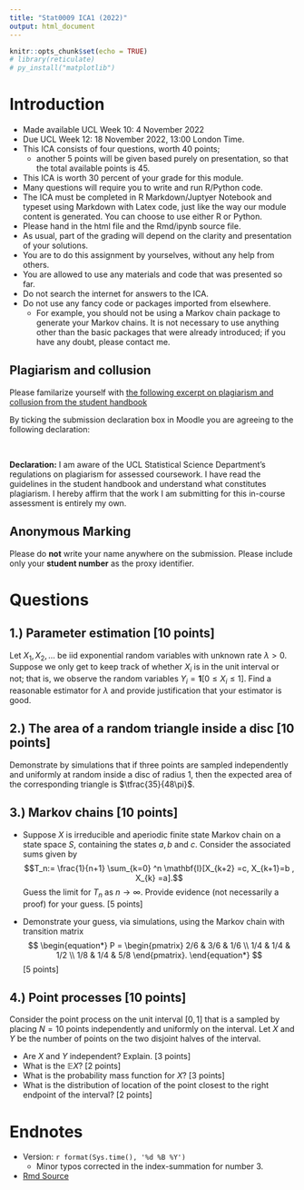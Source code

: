 ```yaml
---
title: "Stat0009 ICA1 (2022)"
output: html_document
---
```


```r
knitr::opts_chunk$set(echo = TRUE)
# library(reticulate)
# py_install("matplotlib")
```



# Introduction

* Made available UCL Week 10: 4 November 2022
* Due UCL Week 12: 18 November 2022, 13:00 London Time.
* This ICA consists of four questions, worth 40 points;
  * another 5 points will be given based purely on presentation, so that the total available points is 45.  
* This ICA is worth 30 percent of your grade for this module.
* Many questions will require you to write and run R/Python code.
* The ICA must be completed in R Markdown/Juptyer Notebook and typeset using  Markdown with Latex code, just like the way our module content is generated.  You can choose to use either R or Python.
* Please hand in the html file and the Rmd/ipynb source file.
* As usual, part of the grading will depend on the clarity and presentation of your solutions.
*  You are to do this assignment by yourselves, without any help from others.
*  You are allowed to use any materials and code that was presented so far.
*  Do not search the internet for answers to the ICA.
*  Do not use any fancy code or packages imported from elsewhere.
    * For example, you should not be using a Markov chain package to generate your Markov chains.  It is not necessary to use anything other than the basic packages that were already introduced; if you have any doubt, please contact me.



##  Plagiarism and collusion

Please familarize yourself with [the following excerpt on plagiarism and collusion from the student handbook ](https://tsoo-math.github.io/ucl/Plagiarism-Collusion.pdf)


By ticking the submission declaration box in Moodle you are agreeing to the following declaration:

<br>

**Declaration:** I am aware of the UCL Statistical Science Department's regulations on plagiarism for assessed coursework. I have read the guidelines in the student handbook and understand what constitutes plagiarism. I hereby affirm that the work I am submitting for this in-course assessment is entirely my own.



## Anonymous Marking 

Please do **not** write your name anywhere on the submission. Please include only your **student number** as the proxy identifier.





# Questions


## 1.) Parameter estimation [10 points]


Let $X_1, X_2, \ldots$ be iid exponential random variables with unknown rate $\lambda>0$.  Suppose we only get to keep track of whether $X_i$ is in the unit interval or not; that is, we observe the random variables $Y_i = \mathbf{1}[ 0 \leq X_i \leq 1]$.   Find a reasonable estimator for $\lambda$ and provide justification that your estimator is good. 


##  2.) The area of a random triangle inside a disc [10 points]

Demonstrate by simulations that if three points are sampled  independently and uniformly at random inside a disc of radius $1$, then the expected area of the corresponding triangle is $\tfrac{35}{48\pi}$. 







## 3.) Markov chains [10 points]

*  Suppose $X$ is  irreducible and aperiodic finite state Markov chain on a state space $S$, containing the states $a,b$ and $c$.   Consider the associated sums given by
$$T_n:= \frac{1}{n+1} \sum_{k=0} ^n \mathbf{I}[X_{k+2} =c, X_{k+1}=b , X_{k} =a].$$
Guess the limit for $T_n$ as $n\to \infty$.  Provide evidence (not necessarily a proof) for your guess. [5 points]

*  Demonstrate your guess, via simulations, using the Markov chain with transition matrix
$$
\begin{equation*}
P = 
\begin{pmatrix}
2/6 & 3/6 & 1/6 \\
1/4 & 1/4 & 1/2 \\
1/8 & 1/4 & 5/8
\end{pmatrix}.
\end{equation*}
$$
[5 points]



## 4.) Point processes [10 points]


Consider the point process on the unit interval $[0,1]$ that is a sampled by placing $N=10$ points independently and uniformly on the interval.  Let $X$ and $Y$ be the number of points on the two disjoint halves of the interval. 

*  Are $X$ and $Y$ independent?  Explain. [3 points]
*  What is the $\mathbb{E} X$? [2 points]
*  What is the probability mass function for $X$?   [3 points]
*  What is the distribution of location of the point closest to the right endpoint of the interval? [2 points]


# Endnotes

* Version: `r format(Sys.time(), '%d %B %Y')`
  * Minor typos corrected in the index-summation for number 3.
* [Rmd Source](https://tsoo-math.github.io/ucl3/2022-ica1-stat9-release.Rmd)

<br>
<br>


